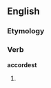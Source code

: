 ==English==

===Etymology===
{{suffix|accord|est}}

===Verb===
'''accordest'''

# {{context|archaic|lang=en}} {{second-person singular of|accord}}